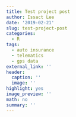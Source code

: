 ```yaml
---
title: Test project post
author: Issact Lee
date: '2019-02-21'
slug: test-project-post
categories:
  - R
tags:
  - auto insurance
  - telematics
  - gps data
external_link: ''
header:
  caption: ''
  image: ''
highlight: yes
image_preview: ''
math: no
summary: ''
---
```

